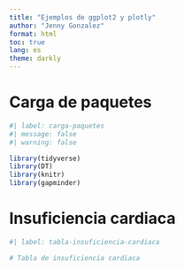 ---
title: "Ejemplos de ggplot2 y plotly"
author: "Jenny Gonzalez"
format: html
toc: true
lang: es
theme: darkly
---

# Carga de paquetes

```{r}
#| label: carga-paquetes
#| message: false
#| warning: false

library(tidyverse)
library(DT)
library(knitr)
library(gapminder)
```

# Insuficiencia cardiaca

```{r}
#| label: tabla-insuficiencia-cardiaca

# Tabla de insuficiencia cardiaca
```













